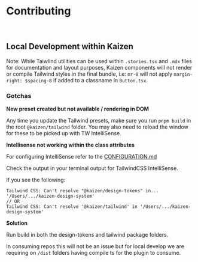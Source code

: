 
<Meta title="Guides/Tailwind/Contributing to this package" />

# Contributing

<br/>

## Local Development within Kaizen

Note: While Taiwlind utilities can be used within `.stories.tsx` and `.mdx` files for documentation and layout purposes, Kaizen components will not render or compile Tailwind styles in the final bundle, i.e: `mr-8` will not apply `margin-right: $spacing-8` if added to a classname in `Button.tsx`.

### Gotchas

**New preset created but not available / rendering in DOM**

Any time you update the Tailwind presets, make sure you run `pnpm build` in the root `@kaizen/tailwind` folder.
You may also need to reload the window for these to be picked up with TW IntelliSense.

**Intellisense not working within the class attributes**

For configuring IntelliSense refer to the [CONFIGURATION.md](/story/systems-tailwind-preset-configuration--page)

Check the output in your terminal output for TailwindCSS IntelliSense.

If you see the following:

```
Tailwind CSS: Can't resolve "@kaizen/design-tokens" in... '/Users/.../kaizen-design-system'
// OR
Tailwind CSS: Can't resolve '@kaizen/tailwind' in '/Users/.../kaizen-design-system'
```

**Solution**

Run build in both the design-tokens and tailwind package folders.

In consuming repos this will not be an issue but for local develop we are requiring on `/dist` folders having compile ts for the plugin to consume.
